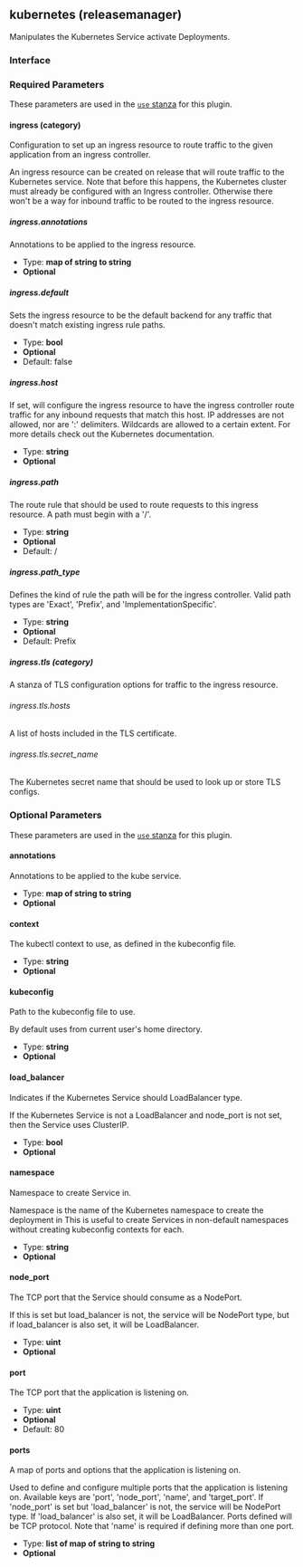 ## kubernetes (releasemanager)

Manipulates the Kubernetes Service activate Deployments.

### Interface

### Required Parameters

These parameters are used in the [`use` stanza](/docs/waypoint-hcl/use) for this plugin.

#### ingress (category)

Configuration to set up an ingress resource to route traffic to the given application from an ingress controller.

An ingress resource can be created on release that will route traffic to the Kubernetes service. Note that before this happens, the Kubernetes cluster must already be configured with an Ingress controller. Otherwise there won't be a way for inbound traffic to be routed to the ingress resource.

##### ingress.annotations

Annotations to be applied to the ingress resource.

- Type: **map of string to string**
- **Optional**

##### ingress.default

Sets the ingress resource to be the default backend for any traffic that doesn't match existing ingress rule paths.

- Type: **bool**
- **Optional**
- Default: false

##### ingress.host

If set, will configure the ingress resource to have the ingress controller route traffic for any inbound requests that match this host. IP addresses are not allowed, nor are ':' delimiters. Wildcards are allowed to a certain extent. For more details check out the Kubernetes documentation.

- Type: **string**
- **Optional**

##### ingress.path

The route rule that should be used to route requests to this ingress resource. A path must begin with a '/'.

- Type: **string**
- **Optional**
- Default: /

##### ingress.path_type

Defines the kind of rule the path will be for the ingress controller. Valid path types are 'Exact', 'Prefix', and 'ImplementationSpecific'.

- Type: **string**
- **Optional**
- Default: Prefix

##### ingress.tls (category)

A stanza of TLS configuration options for traffic to the ingress resource.

###### ingress.tls.hosts

A list of hosts included in the TLS certificate.

###### ingress.tls.secret_name

The Kubernetes secret name that should be used to look up or store TLS configs.

### Optional Parameters

These parameters are used in the [`use` stanza](/docs/waypoint-hcl/use) for this plugin.

#### annotations

Annotations to be applied to the kube service.

- Type: **map of string to string**
- **Optional**

#### context

The kubectl context to use, as defined in the kubeconfig file.

- Type: **string**
- **Optional**

#### kubeconfig

Path to the kubeconfig file to use.

By default uses from current user's home directory.

- Type: **string**
- **Optional**

#### load_balancer

Indicates if the Kubernetes Service should LoadBalancer type.

If the Kubernetes Service is not a LoadBalancer and node_port is not set, then the Service uses ClusterIP.

- Type: **bool**
- **Optional**

#### namespace

Namespace to create Service in.

Namespace is the name of the Kubernetes namespace to create the deployment in This is useful to create Services in non-default namespaces without creating kubeconfig contexts for each.

- Type: **string**
- **Optional**

#### node_port

The TCP port that the Service should consume as a NodePort.

If this is set but load_balancer is not, the service will be NodePort type, but if load_balancer is also set, it will be LoadBalancer.

- Type: **uint**
- **Optional**

#### port

The TCP port that the application is listening on.

- Type: **uint**
- **Optional**
- Default: 80

#### ports

A map of ports and options that the application is listening on.

Used to define and configure multiple ports that the application is listening on. Available keys are 'port', 'node_port', 'name', and 'target_port'. If 'node_port' is set but 'load_balancer' is not, the service will be NodePort type. If 'load_balancer' is also set, it will be LoadBalancer. Ports defined will be TCP protocol. Note that 'name' is required if defining more than one port.

- Type: **list of map of string to string**
- **Optional**
